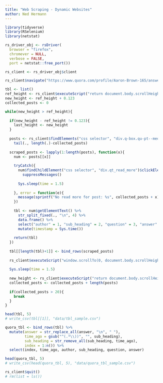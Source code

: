 ```yaml
---
title: "Web Scraping - Dynamic Websites"
author: Ned Hermann
---
```


```r
library(tidyverse)
library(RSelenium)
library(netstat)
```

```r
rs_driver_obj <- rsDriver(
  browser = "firefox",
  chromever = NULL,
  verbose = FALSE,
  port = netstat::free_port())

rs_client <- rs_driver_obj$client
```

```r
rs_client$navigate("https://www.quora.com/profile/Aaron-Brown-165/answers")
```

```r
tbl <- list()
ref_height <- rs_client$executeScript("return document.body.scrollHeight")[[1]]
new_height <- ref_height + 0.123
collected_posts <- 0
```

```r
while(new_height > ref_height){
  
  if(new_height - ref_height != 0.123){
    last_height <- new_height
  } 
  
  posts <- rs_client$findElements("css selector", "div.q-box.qu-pt--medium.qu-borderBottom") %>%
    tail(., length(.)-collected_posts)
  
  scraped_posts <- lapply(1:length(posts), function(x){
    num <- posts[[x]]
    
    tryCatch({
      num$findChildElement("css selector", "div.qt_read_more")$clickElement() %>%
        suppressMessages()
      
      Sys.sleep(time = 1.5)
      
    }, error = function(e){
      message(sprintf("No read more for post: %s", collected_posts + x))
    })
    
    tbl <- num$getElementText() %>%
      str_split_fixed(., "\n", 4) %>%
      data.frame() %>%
      select("author" = 1, "sub_heading" = 2, "question" = 3, "answer" = 4) %>%
      mutate(timestamp = Sys.time())
    
    return(tbl)
  })
  
  tbl[[length(tbl)+1]] <- bind_rows(scraped_posts)
  
  rs_client$executeScript("window.scrollTo(0, document.body.scrollHeight);")
  
  Sys.sleep(time = 1.5)
  
  new_height <- rs_client$executeScript("return document.body.scrollHeight")[[1]]
  collected_posts <- collected_posts + length(posts)
  
  if(collected_posts > 20){
    break
  }
}

head(tbl, 5)
# write_csv(tbl[[1]], "data/tbl_sample.csv")
```

```r
quora_tbl <- bind_rows(tbl) %>%
  mutate(answer = str_replace_all(answer, "\n", " "),
         time_ago = gsub("^(.*\\))", "", sub_heading),
         sub_heading = str_remove_all(sub_heading, time_ago),
         index = 1:n()) %>%
  select(index, time_ago, author, sub_heading, question, answer)

head(quora_tbl, 5)
# write_csv(head(quora_tbl, 5), "data/quora_tbl_sample.csv")
```

```r
rs_client$quit()
# rm(list = ls())
```


